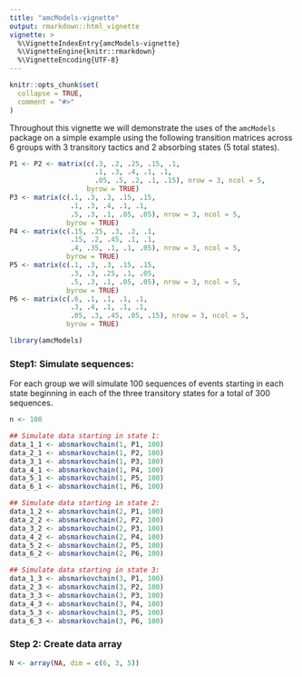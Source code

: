 ```yaml
---
title: "amcModels-vignette"
output: rmarkdown::html_vignette
vignette: >
  %\VignetteIndexEntry{amcModels-vignette}
  %\VignetteEngine{knitr::rmarkdown}
  %\VignetteEncoding{UTF-8}
---
```


```r
knitr::opts_chunk$set(
  collapse = TRUE,
  comment = "#>"
)
```

Throughout this vignette we will demonstrate the uses of the `amcModels` package on a simple example using the following transition matrices across 6 groups with 3 transitory tactics and 2 absorbing states (5 total states).

```r
P1 <- P2 <- matrix(c(.3, .2, .25, .15, .1, 
                     .1, .3, .4, .1, .1,
                     .05, .5, .2, .1, .15), nrow = 3, ncol = 5,
                   byrow = TRUE)
P3 <- matrix(c(.1, .3, .3, .15, .15, 
               .1, .3, .4, .1, .1,
               .5, .3, .1, .05, .05), nrow = 3, ncol = 5,
              byrow = TRUE)
P4 <- matrix(c(.15, .25, .3, .2, .1, 
               .15, .2, .45, .1, .1,
               .4, .35, .1, .1, .05), nrow = 3, ncol = 5,
              byrow = TRUE)
P5 <- matrix(c(.1, .3, .3, .15, .15, 
               .3, .3, .25, .1, .05,
               .5, .3, .1, .05, .05), nrow = 3, ncol = 5,
              byrow = TRUE)
P6 <- matrix(c(.6, .1, .1, .1, .1, 
               .3, .4, .1, .1, .1,
               .05, .3, .45, .05, .15), nrow = 3, ncol = 5,
              byrow = TRUE)
```


```r
library(amcModels)
```


### Step1: Simulate sequences:

For each group we will simulate 100 sequences of events starting in each state beginning in each of the three transitory states for a total of 300 sequences.

```r
n <- 100

## Simulate data starting in state 1:
data_1_1 <- absmarkovchain(1, P1, 100)
data_2_1 <- absmarkovchain(1, P2, 100)
data_3_1 <- absmarkovchain(1, P3, 100)
data_4_1 <- absmarkovchain(1, P4, 100)
data_5_1 <- absmarkovchain(1, P5, 100)
data_6_1 <- absmarkovchain(1, P6, 100)

## Simulate data starting in state 2:
data_1_2 <- absmarkovchain(2, P1, 100)
data_2_2 <- absmarkovchain(2, P2, 100)
data_3_2 <- absmarkovchain(2, P3, 100)
data_4_2 <- absmarkovchain(2, P4, 100)
data_5_2 <- absmarkovchain(2, P5, 100)
data_6_2 <- absmarkovchain(2, P6, 100)

## Simulate data starting in state 3:
data_1_3 <- absmarkovchain(3, P1, 100)
data_2_3 <- absmarkovchain(3, P2, 100)
data_3_3 <- absmarkovchain(3, P3, 100)
data_4_3 <- absmarkovchain(3, P4, 100)
data_5_3 <- absmarkovchain(3, P5, 100)
data_6_3 <- absmarkovchain(3, P6, 100)
```

### Step 2: Create data array

```r
N <- array(NA, dim = c(6, 3, 5))
```


